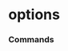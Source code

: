 # options




### Commands
<ul className="grid grid-cols-1 md:grid-cols-2 lg:grid-cols-3 xl:grid-cols-4 gap-4 -ml-6">
<ReferenceCard
    title="Chains"
    description="Get Option Chain For A Stock. No greek data is returned"
    url="/sdk/reference/stocks/options/chains"
    command
/>
<ReferenceCard
    title="Dte"
    description="Returns a new column containing the DTE as an integer, including 0."
    url="/sdk/reference/stocks/options/dte"
    command
/>
<ReferenceCard
    title="Eodchain"
    description="Get full EOD option date across all expirations"
    url="/sdk/reference/stocks/options/eodchain"
    command
/>
<ReferenceCard
    title="Expirations"
    description="Get Option Chain Expirations"
    url="/sdk/reference/stocks/options/expirations"
    command
/>
<ReferenceCard
    title="Generate Data"
    description="Gets x values, and y values before and after premiums"
    url="/sdk/reference/stocks/options/generate_data"
    command
/>
<ReferenceCard
    title="Get Strategies"
    description="Gets options strategies for all, or a list of, DTE(s)."
    url="/sdk/reference/stocks/options/get_strategies"
    command
/>
<ReferenceCard
    title="Greeks"
    description="Gets the greeks for a given option"
    url="/sdk/reference/stocks/options/greeks"
    command
/>
<ReferenceCard
    title="Grhist"
    description="Get historical EOD option prices, with Greeks, for a given OCC chain label."
    url="/sdk/reference/stocks/options/grhist"
    command
/>
<ReferenceCard
    title="Hist"
    description="Get historical option pricing."
    url="/sdk/reference/stocks/options/hist"
    command
/>
<ReferenceCard
    title="Info"
    description="Scrape barchart for options info"
    url="/sdk/reference/stocks/options/info"
    command
/>
<ReferenceCard
    title="Last Price"
    description="Makes api request for last price"
    url="/sdk/reference/stocks/options/last_price"
    command
/>
<ReferenceCard
    title="Load Options Chains"
    description="Loads all options chains from a specific source, fields returned to each attribute will vary."
    url="/sdk/reference/stocks/options/load_options_chains"
    command
/>
<ReferenceCard
    title="Oi"
    description="Plot open interest"
    url="/sdk/reference/stocks/options/oi"
    command
/>
<ReferenceCard
    title="Pcr"
    description="Gets put call ratio over last time window [Source: AlphaQuery.com]"
    url="/sdk/reference/stocks/options/pcr"
    command
/>
<ReferenceCard
    title="Price"
    description="Get Option current price for a stock."
    url="/sdk/reference/stocks/options/price"
    command
/>
<ReferenceCard
    title="Unu"
    description="Get unusual option activity from fdscanner.com"
    url="/sdk/reference/stocks/options/unu"
    command
/>
<ReferenceCard
    title="Voi"
    description="Plot volume and open interest"
    url="/sdk/reference/stocks/options/voi"
    command
/>
<ReferenceCard
    title="Vol"
    description="Plot volume"
    url="/sdk/reference/stocks/options/vol"
    command
/>
<ReferenceCard
    title="Vsurf"
    description="Gets IV surface for calls and puts for ticker"
    url="/sdk/reference/stocks/options/vsurf"
    command
/>
</ul>
